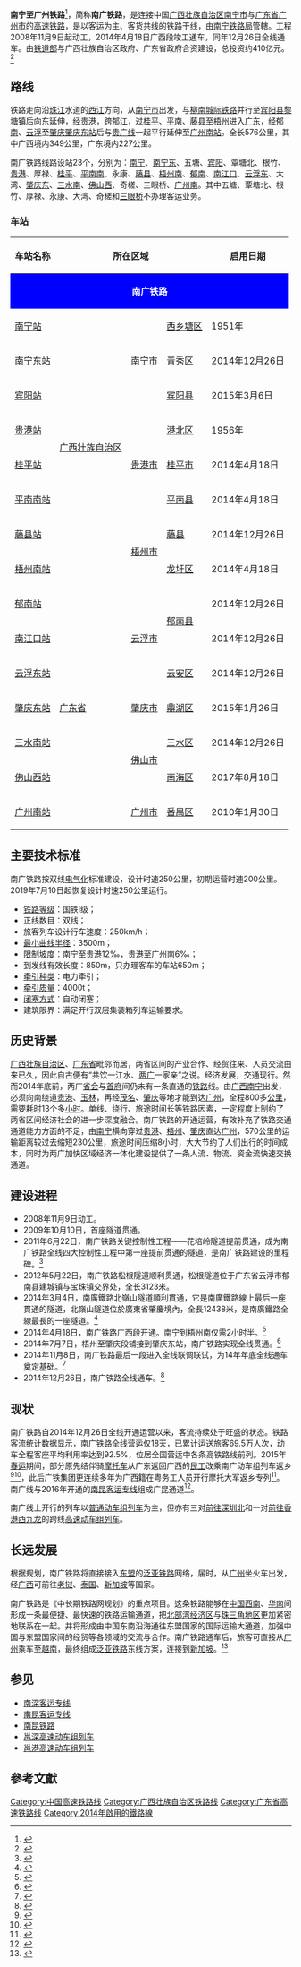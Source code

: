 {{Infobox rail system-route
|rail_name=南广铁路
|image=CRH2A-2460 at Foshan Yanbu 201901.jpg
|caption=[[贵广客专线|贵广客专线]]上的新头型统型CRH2A（前）与南广线上的统型CRH2A（后）经过盐步线路所附近
|banner_color=blue 
|locale={{CHN}}
|service_type=客运为主，兼顾货运
|start=[[南宁站|南宁]]、[[广州南站|广州南]]
|system_length=576 km
|length_in_operation=
|total_length=
|status=全线运营
|line_title=线路
|lines=[[双线铁路|双线]]
|stations=23个 
|route_title=线路
|standard=[[国铁I级|国铁I级]]
|system_map= Nanning-Guangzhou Railroad.svg
|mapimage_width= 300px
|max_speed=250 km/h
|track_gauge={{standard gauge}}（[[标准轨|标准轨]]）
|distance_between_mainlines=
|depot=广州南动车运用所、佛山西动车运用所（客专场）
|min_radius=3,500 m
|max_grade=
|block_signal=自动闭塞
|rollingstock=本线列车：[[和谐号CRH1型电力动车组|CRH1A-A/E]]、[[和谐号CRH2型电力动车组|CRH2A/E]]<br>跨线列车：[[和谐号CRH380A型电力动车组|CRH380A]]
|route_map_title =
|route_map={{南广铁路RDT}}
|operator=[[广州局集团|广州局集团]]、[[南宁局集团|南宁局集团]]
}}
'''南宁至广州铁路'''<ref>{{Cite web |url=http://www.ndrc.gov.cn/fzgggz/nyjt/zhdt/200803/t20080314_197592.html |title=新建南宁至广州铁路项目建议书通过批复 |access-date=2015-08-02 |archive-url=https://web.archive.org/web/20151208151950/http://www.ndrc.gov.cn/fzgggz/nyjt/zhdt/200803/t20080314_197592.html |archive-date=2015-12-08 |dead-url=yes }}</ref>，简称'''南广铁路'''，是连接中国[[广西壮族自治区|广西壮族自治区]][[南宁市|南宁市]]与[[广东省|广东省]][[广州市|广州市]]的[[高速铁路|高速铁路]]，是以客运为主、客货共线的铁路干线，由[[南宁铁路局|南宁铁路局]]管轄。工程2008年11月9日起动工，2014年4月18日广西段竣工通车，同年12月26日全线通车。由[[中华人民共和国铁道部|铁道部]]与广西壮族自治区政府、广东省政府合资建设，总投资约410亿元。<ref>{{Cite web |url=http://news.sina.com.cn/c/2008-11-09/174716618528.shtml |title=南宁至广州铁路今日开工 投资总额410亿元 |access-date=2008-11-09 |archive-date=2021-01-06 |archive-url=https://web.archive.org/web/20210106224352/https://news.sina.com.cn/c/2008-11-09/174716618528.shtml |dead-url=no }}</ref>

== 路线 ==
铁路走向沿[[珠江|珠江]]水道的[[西江|西江]]方向，从[[南宁市|南宁市]]出发，与[[柳南城际铁路|柳南城际铁路]]并行至[[宾阳县|宾阳县]][[黎塘镇|黎塘镇]]后向东延伸，经[[贵港|贵港]]，跨[[郁江|郁江]]，过[[桂平|桂平]]、[[平南|平南]]、[[藤县|藤县]]至[[梧州|梧州]]进入[[广东|广东]]，经[[郁南|郁南]]、[[云浮|云浮]]至[[肇庆|肇庆]][[肇庆东站|肇庆东站]]后与[[贵广线|贵广线]]一起平行延伸至[[广州南站|广州南站]]。全长576公里，其中广西境内349公里，广东境内227公里。

南广铁路线路设站23个，分别为：[[南宁站|南宁]]、[[南宁东站|南宁东]]、五塘、[[宾阳站|宾阳]]、覃塘北、根竹、[[贵港站|贵港]]、厚禄、[[桂平站|桂平]]、[[平南南站|平南南]]、永康、[[藤县站|藤县]]、[[梧州南站|梧州南]]、[[郁南站|郁南]]、[[南江口站|南江口]]、[[云浮东站|云浮东]]、大湾、[[肇庆东站|肇庆东]]、[[三水南站|三水南]]、[[佛山西站|佛山西]]、奇槎、三眼桥、[[广州南站|广州南]]。其中五塘、覃塘北、根竹、厚禄、永康、大湾、奇槎和[[三眼桥站|三眼桥]]不办理客运业务。

=== 车站 ===
{| class="wikitable"  style="width:75%;"
! 车站名称
! colspan=3 | 所在区域
! 启用日期
! 连接铁路
! [[城市轨道交通|城市轨道交通]]换乘路线
|-
| colspan=7 align="center" style="background-color:blue;color:#FFFFFF;" |'''南广铁路'''
|- align="center"
! [[南宁站|南宁站]]
| rowspan=8 | [[广西壮族自治区|广西壮族自治区]]
| rowspan=3 | [[南宁市|南宁市]]
|[[西乡塘区|西乡塘区]]
|1951年
| align=left |  [[File:AB-Kreuz.svg|File:AB-Kreuz.svg]] [[File:Logo_train_transilien.svg|16x16px]][[南昆客运专线|南昆客运专线]]<br>[[File:AB-Kreuz.svg|File:AB-Kreuz.svg]] [[File:Logo_train_transilien.svg|16x16px]][[湘桂铁路|湘桂铁路]]<br>[[File:AB-Kreuz.svg|File:AB-Kreuz.svg]] [[File:Logo_train_transilien.svg|16x16px]][[南昆铁路|南昆铁路]]<br>[[File:AB-Kreuz.svg|File:AB-Kreuz.svg]] [[File:Logo_train_transilien.svg|16x16px]][[南防铁路|南防铁路]]<br>[[File:AB-Kreuz.svg|File:AB-Kreuz.svg]] [[File:Logo_train_transilien.svg|16x16px]][[柳南城际铁路|柳南城际铁路]]<br>[[File:AB-Kreuz.svg|File:AB-Kreuz.svg]] [[File:Logo_train_transilien.svg|16x16px]]''南凭铁路''
| align=left | [[南宁轨道交通1号线|南宁轨道交通1号线]]<br>[[南宁轨道交通2号线|南宁轨道交通2号线]]
|- align="center"
! [[南宁东站|南宁东站]]
|[[青秀区|青秀区]]
|2014年12月26日
| align=left |[[File:AB-Kreuz.svg|File:AB-Kreuz.svg]] [[File:Logo_train_transilien.svg|16x16px]][[南钦铁路|南钦铁路]]<br>[[File:AB-Kreuz.svg|File:AB-Kreuz.svg]] [[File:Logo_train_transilien.svg|16x16px]][[柳南城际铁路|柳南城际铁路]]<br>[[File:AB-Kreuz.svg|File:AB-Kreuz.svg]] [[File:Logo_train_transilien.svg|16x16px]]''贵南客运专线''
| align=left | [[南宁轨道交通1号线|南宁轨道交通1号线]]
|- align="center"
! [[宾阳站|宾阳站]]
|[[宾阳县|宾阳县]]
|2015年3月6日
| align=left |[[File:AB-Kreuz.svg|File:AB-Kreuz.svg]] [[File:Logo_train_transilien.svg|16x16px]][[柳南城际铁路|柳南城际铁路]]
|
|- align="center"
! [[贵港站|贵港站]]
| rowspan=3 | [[贵港市|贵港市]]
|[[港北区_(贵港市)|港北区]]
|1956年
| align=left |[[File:AB-Kreuz.svg|File:AB-Kreuz.svg]] [[File:Logo_train_transilien.svg|16x16px]][[黎湛铁路|黎湛铁路]]
|
|- align="center"
! [[桂平站|桂平站]]
|[[桂平市|桂平市]]
|2014年4月18日
|
|
|- align="center"
! [[平南南站|平南南站]]
|[[平南县|平南县]]
|2014年4月18日
|
|
|- align="center"
! [[藤县站|藤县站]]
| rowspan=2 | [[梧州市|梧州市]]
|[[藤县|藤县]]
|2014年12月26日
|
|
|- align="center"
! [[梧州南站|梧州南站]]
|[[龙圩区|龙圩区]]
|2014年4月18日
|
|
|- align="center"
! [[郁南站|郁南站]]
| rowspan=7 | [[广东省|广东省]]
| rowspan=3 | [[云浮市|云浮市]]
| rowspan=2 | [[郁南县|郁南县]]
|2014年12月26日
|
|
|- align="center"
! [[南江口站|南江口站]]
|2014年12月26日
|
|
|- align="center"
! [[云浮东站|云浮东站]]
|[[云安区|云安区]]
|2014年12月26日
|
|
|- align="center"
! [[肇庆东站|肇庆东站]]
|[[肇庆市|肇庆市]]
|[[鼎湖区|鼎湖区]]
|2015年1月26日
| align=left |[[File:AB-Kreuz.svg|File:AB-Kreuz.svg]] [[File:Logo_train_transilien.svg|16x16px]][[贵广客运专线|贵广客运专线]]
|
|- align="center"
! [[三水南站|三水南站]]
| rowspan=2 | [[佛山市|佛山市]]
|[[三水区|三水区]]
|2014年12月26日
| align=left |[[File:AB-Kreuz.svg|File:AB-Kreuz.svg]] [[File:Logo_train_transilien.svg|16x16px]][[贵广客运专线|贵广客运专线]]
|
|- align="center"
! [[佛山西站|佛山西站]]
|[[南海区|南海区]]
|2017年8月18日
| align=left |[[File:AB-Kreuz.svg|File:AB-Kreuz.svg]] [[File:Logo_train_transilien.svg|16x16px]][[贵广客运专线|贵广客运专线]]<br>[[File:AB-Kreuz.svg|File:AB-Kreuz.svg]] [[File:Logo_train_transilien.svg|16x16px]][[广佛肇城际轨道交通|广佛肇城际轨道交通]]<br>[[File:AB-Kreuz.svg|File:AB-Kreuz.svg]] [[File:Logo_train_transilien.svg|16x16px]]''广佛环线''
| align=left |''[[佛山地铁3号线|佛山地铁3号线]]''
|- align="center"
! [[广州南站|广州南站]]
|[[广州市|广州市]]
|[[番禺区|番禺区]]
|2010年1月30日
| align=left |[[File:AB-Kreuz.svg|File:AB-Kreuz.svg]] [[File:Logo_train_transilien.svg|16x16px]][[京广高速铁路|京广高速铁路]]<br>[[File:AB-Kreuz.svg|File:AB-Kreuz.svg]] [[File:Logo_train_transilien.svg|16x16px]][[贵广客运专线|贵广客运专线]]<br>[[File:AB-Kreuz.svg|File:AB-Kreuz.svg]] [[File:Logo_train_transilien.svg|16x16px]][[广深港高速铁路|广深港高速铁路]]<br>[[File:AB-Kreuz.svg|File:AB-Kreuz.svg]] [[File:Logo_train_transilien.svg|16x16px]][[广珠城际铁路|广珠城际铁路]]
| align=left |[[广州地铁2号线|广州地铁2号线]]<br>[[广州地铁7号线|广州地铁7号线]]<br>[[广州地铁22号线|广州地铁22号线]]<br>[[佛山地铁2号线|佛山地铁2号线]]
|}

== 主要技术标准 ==
南广铁路按双线[[电气化|电气化]]标准建设，设计时速250公里，初期运营时速200公里。2019年7月10日起恢复设计时速250公里运行。

*[[铁路等级|铁路等级]]：国铁Ⅰ级；
*正线数目：双线；
*旅客列车设计行车速度：250km/h；
*[[最小曲线半径|最小曲线半径]]：3500m；
*[[限制坡度|限制坡度]]：南宁至贵港12‰，贵港至广州南6‰；
*到发线有效长度：850m，只办理客车的车站650m； 
*[[牵引种类|牵引种类]]：电力牵引； 
*[[牵引质量|牵引质量]]：4000t；
*[[闭塞方式|闭塞方式]]：自动闭塞； 
*建筑限界：满足开行双层集装箱列车运输要求。

==历史背景==
[[广西壮族自治区|广西壮族自治区]]、[[广东省|广东省]]毗邻而居，两省区间的产业合作、经贸往来、人员交流由来已久，因此自古便有“共饮一江水、[[两广|两广]]一家亲”之说。经济发展，交通现行。然而2014年底前，两广[[首府|省会]]与[[首府|首府]]间仍未有一条直通的[[铁路|铁路]]线。由[[广西|广西]][[南宁|南宁]]出发，必须向南绕道[[贵港|贵港]]、[[玉林|玉林]]，再经[[茂名|茂名]]、[[肇庆|肇庆]]等地才能到达[[广州|广州]]，全程800多[[公里|公里]]，需要耗时13个多[[小时|小时]]。单线、绕行、旅途时间长等铁路因素，一定程度上制约了两省区间经济社会的进一步深度融合。南广铁路的开通运营，有效补充了铁路交通通道能力方面的不足，由[[南宁|南宁]]横向穿过[[贵港|贵港]]、[[梧州|梧州]]、[[肇庆|肇庆]]直达[[广州|广州]]，570公里的运输距离较过去缩短230公里，旅途时间压缩8小时，大大节约了人们出行的时间成本，同时为两广加快区域经济一体化建设提供了一条人流、物流、资金流快速交换通道。

== 建设进程 ==
*2008年11月9日动工。
*2009年10月10日，首座隧道贯通。
*2011年6月22日，南广铁路关键控制性工程——花培岭隧道提前贯通，成为南广铁路全线四大控制性工程中第一座提前贯通的隧道，是南广铁路建设的里程碑。<ref>{{Cite web |url=http://www.xinhuanet.com/chinanews/2011-06/23/content_23077537.htm |title=南广铁路关键控制性工程——花培岭隧道提前贯通 |date=2011年6月22日 |accessdate=2011年6月29日 |archive-date=2014年12月29日 |archive-url=https://web.archive.org/web/20141229131534/http://www.xinhuanet.com/chinanews/2011-06/23/content_23077537.htm |dead-url=yes }}</ref>
*2012年5月22日，南广铁路松根隧道顺利贯通，松根隧道位于广东省云浮市郁南县建城镇与宝珠镇交界处，全长3123米。
*2014年3月4日，南廣鐵路北嶺山隧道順利貫通，它是南廣鐵路線上最后一座貫通的隧道，北嶺山隧道位於廣東省肇慶境內，全長12438米，是南廣鐵路全線最長的一座隧道。<ref>{{Cite web |url=http://gx.people.com.cn/BIG5/n/2014/0304/c179430-20699541.html |title=南廣鐵路最后一座隧道勝利貫通 年底全線開通運行 |date=2014年3月4日 |access-date=2014年3月8日 |archive-date=2020年4月6日 |archive-url=https://web.archive.org/web/20200406041412/http://gx.people.com.cn/BIG5/n/2014/0304/c179430-20699541.html |dead-url=no }}</ref>
*2014年4月18日，南广铁路广西段开通。南宁到梧州南仅需2小时半。<ref>{{cite web |url=http://www.gx.xinhuanet.com/newscenter/2014-04/18/c_1110303518.htm |title=存档副本 |accessdate=2015-10-27 |deadurl=yes |archiveurl=https://web.archive.org/web/20150924024550/http://www.gx.xinhuanet.com/newscenter/2014-04/18/c_1110303518.htm |archivedate=2015-09-24 }}</ref>
*2014年7月7日，梧州至肇庆段铺接到肇庆东站，南广铁路实现全线贯通。<ref>{{Cite web |url=http://www.gx.xinhuanet.com/dtzx/wzswz/2014-07/10/c_1111554197.htm |title=南广铁路铺轨接入肇庆东站 |accessdate=2014-07-17 |archive-date=2014-07-25 |archive-url=https://web.archive.org/web/20140725214800/http://www.gx.xinhuanet.com/dtzx/wzswz/2014-07/10/c_1111554197.htm |dead-url=yes }}</ref>
*2014年11月8日，南广铁路最后一段进入全线联调联试，为14年年底全线通车奠定基础。<ref>{{Cite web |url=http://news.163.com/14/1109/16/AAKDGPKU00014AED.html |title=南广铁路最后一段进入全线联调联试 |access-date=2014-11-22 |archive-url=https://web.archive.org/web/20141129095938/http://news.163.com/14/1109/16/AAKDGPKU00014AED.html |archive-date=2014-11-29 |dead-url=yes }}</ref>
*2014年12月26日，南广铁路全线通车。<ref>{{Cite web |url=http://news.xinhuanet.com/photo/2014-12/26/c_127337917.htm |title=贵广、南广高铁正式开通 |accessdate=2014-12-26 |archive-date=2014-12-26 |archive-url=https://web.archive.org/web/20141226213659/http://news.xinhuanet.com/photo/2014-12/26/c_127337917.htm |dead-url=no }}</ref>

== 现状 ==
南广铁路自2014年12月26日全线开通运营以来，客流持续处于旺盛的状态。铁路客流统计数据显示，南广铁路全线营运仅18天，已累计运送旅客69.5万人次，动车全程客座平均利用率达到92.5%，位居全国营运中各条高铁路线前列。2015年[[春运|春运]]期间，部分原先结伴骑[[摩托车|摩托车]]从广东返回广西的[[民工|民工]]改乘南广动车组列车返乡<ref>{{cite news|url=http://www.chinanews.com/gn/2015/02-08/7044686.shtml|title=从“摩托大军”到高铁乘客：曾一天酿交通事故15起|publisher=[[工人日报|工人日报]]|date=2015-02-08|accessdate=2015-02-09|archive-date=2021-01-08|archive-url=https://web.archive.org/web/20210108095121/http://www.chinanews.com/gn/2015/02-08/7044686.shtml|dead-url=no}}</ref><ref>{{cite news|url=http://ndgd.oeeee.com/nis/201502/08/326124.html?c=sz|title=200名广西外来工免费坐南广高铁回家|publisher=[[南方都市报|南方都市报]]|date=2015-02-08|accessdate=2015-02-09|deadurl=yes|archiveurl=https://web.archive.org/web/20150209154433/http://ndgd.oeeee.com/nis/201502/08/326124.html?c=sz|archivedate=2015-02-09}}</ref>，此后广铁集团更连续多年为广西籍在粤务工人员开行摩托大军返乡专列<ref>{{cite news|url=http://www.chinanews.com/sh/2018/02-06/8442569.shtml|title=广铁集团连续四年开行“摩托大军”高铁专列|work=[[中国新闻社|中国新闻社]]|date=2018-02-06|accessdate=2020-08-05|archive-date=2021-01-07|archive-url=https://web.archive.org/web/20210107163904/http://www.chinanews.com/sh/2018/02-06/8442569.shtml|dead-url=no}}</ref>。南广线与2016年开通的[[南昆客运专线|南昆客运专线]]组成广昆通道<ref>{{cite web|url=http://www.xinhuanet.com/mrdx/2016-12/29/c_135940629.htm|title=“小笼包”与“过桥米线”的牵手——写在高铁“四纵四横”成型之际|publisher=[[新华每日电讯|新华每日电讯]]|date=2016-12-29|accessdate=2019-07-16|archive-date=2021-01-07|archive-url=https://web.archive.org/web/20210107220135/http://www.xinhuanet.com/mrdx/2016-12/29/c_135940629.htm|dead-url=no}}</ref>。

南广线上开行的列车以[[普通动车组列车|普通动车组列车]]为主，但亦有三对[[邕深高速动车组列车|前往深圳北]]和一对[[邕港高速动车组列车|前往香港西九龙]]的跨线[[高速动车组列车|高速动车组列车]]。

== 长远发展 ==
根据规划，南广铁路将直接接入[[东盟|东盟]]的[[泛亚铁路_(中国)|泛亚铁路]]网络，届时，从[[广州|广州]]坐火车出发，经[[广西|广西]]可前往[[老挝|老挝]]、[[泰国|泰国]]、[[新加坡|新加坡]]等国家。 

南广铁路是《中长期铁路网规划》的重点项目。这条铁路能够在[[中国西南|中国西南]]、[[华南|华南]]间形成一条最便捷、最快速的铁路运输通道，把[[北部湾经济区|北部湾经济区]]与[[珠三角地区|珠三角地区]]更加紧密地联系在一起。并将形成由中国东南沿海通往东盟国家的国际运输大通道，加强中国与东盟国家间的经贸等各领域的交流与合作。南广铁路通车后，旅客可直接从[[广州|广州]]乘车至[[越南|越南]]，最终组成[[泛亚铁路|泛亚铁路]]东线方案，连接到[[新加坡|新加坡]]。<ref>{{Cite web |url=http://news.sina.com/ch/phoenixtv/102-101-101-102/2008-11-11/23533417407.html |title=南广铁路动工 广州火车将直通新加坡 |date=2008年11月11日 |access-date=2014-03-08 |archive-date=2021-01-07 |archive-url=https://web.archive.org/web/20210107024928/http://news.sina.com/ch/phoenixtv/102-101-101-102/2008-11-11/23533417407.html |dead-url=no }}</ref>
==参见==
*[[南深高速铁路|南深客运专线]]
*[[南昆客运专线|南昆客运专线]]
*[[南昆铁路|南昆铁路]]
*[[邕深高速动车组列车|邕深高速动车组列车]]
*[[邕港高速动车组列车|邕港高速动车组列车]]

==參考文獻==
{{Reflist|2}}

{{南广铁路|Nocat}}
{{中国高速铁路}}
{{中国铁路}}
[[Category:中国高速铁路线|Category:中国高速铁路线]]
[[Category:广西壮族自治区铁路线|Category:广西壮族自治区铁路线]]
[[Category:广东省高速铁路线|Category:广东省高速铁路线]]
[[Category:2014年啟用的鐵路線|Category:2014年啟用的鐵路線]]